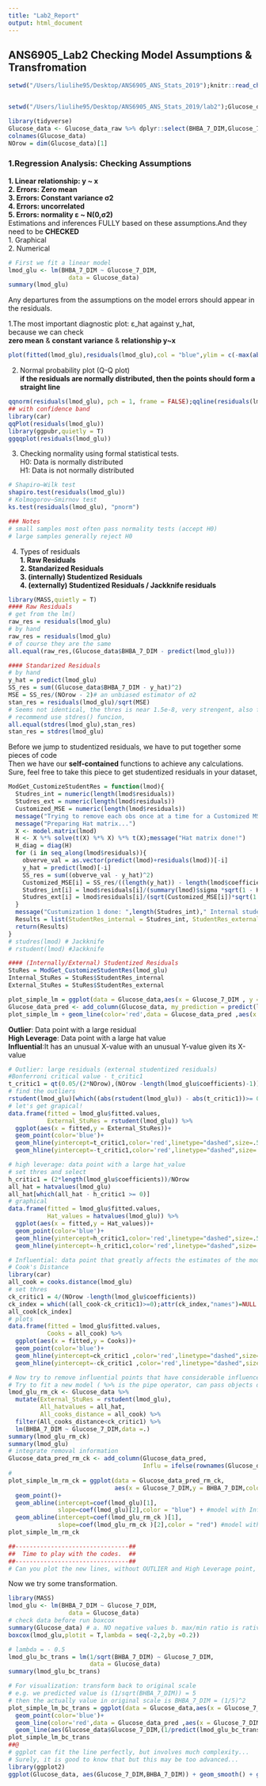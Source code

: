 ```yaml
---
title: "Lab2_Report"
output: html_document
---
```

## **ANS6905_Lab2 Checking Model Assumptions & Transfromation**  

```r
setwd("/Users/liulihe95/Desktop/ANS6905_ANS_Stats_2019");knitr::read_chunk("Functions_knitr.R");mypkg = c("easypackages","tidyverse","faraway","ggplot2","car")
```
```r
```


```r
setwd("/Users/liulihe95/Desktop/ANS6905_ANS_Stats_2019/lab2");Glucose_data_raw <- read.csv("lab2.1_BHBA_Glucose.csv",header = T)
```

```r
library(tidyverse)
Glucose_data <- Glucose_data_raw %>% dplyr::select(BHBA_7_DIM,Glucose_7_DIM)
colnames(Glucose_data)
NOrow = dim(Glucose_data)[1]
```


### **1.Regression Analysis: Checking Assumptions **  

**1. Linear relationship: y ~ x **  
**2. Errors: Zero mean**  
**3. Errors: Constant variance σ2**  
**4. Errors: uncorrelated**  
**5. Errors: normality ε ~ Ν(0,σ2)**  
Estimations and inferences FULLY based on these assumptions.And they need to be **CHECKED**   
1. Graphical  
2. Numerical    

```r
# First we fit a linear model
lmod_glu <- lm(BHBA_7_DIM ~ Glucose_7_DIM, 
                 data = Glucose_data)
summary(lmod_glu)
```

Any departures from the assumptions on the model errors should appear in the residuals.

1.The most important diagnostic plot: ε_hat against y_hat,   
because we can check  
**zero mean** & **constant variance** & **relationship y~x** 
```r
plot(fitted(lmod_glu),residuals(lmod_glu),col = "blue",ylim = c(-max(abs(residuals(lmod_glu))),max(abs(residuals(lmod_glu)))));abline(h = 0,lty = 4)
```

2. Normal probability plot (Q-Q plot)  
**if the residuals are normally distributed, then the points should form a straight line**
```r
qqnorm(residuals(lmod_glu), pch = 1, frame = FALSE);qqline(residuals(lmod_glu), col = "steelblue", lwd = 2)
## with confidence band
library(car)
qqPlot(residuals(lmod_glu)) 
library(ggpubr,quietly = T)
ggqqplot(residuals(lmod_glu))
```

3. Checking normality using formal statistical tests.  
H0: Data is normally distributed  
H1: Data is not normally distributed  
```r
# Shapiro–Wilk test
shapiro.test(residuals(lmod_glu))
# Kolmogorov–Smirnov test
ks.test(residuals(lmod_glu), "pnorm")

### Notes
# small samples most often pass normality tests (accept H0) 
# large samples generally reject H0 
```

4. Types of residuals  
**1. Raw Residuals**  
**2. Standarized Residuals**  
**3. (internally) Studentized Residuals**  
**4. (externally) Studentized Residuals / Jackknife residuals**  
```r
library(MASS,quietly = T)
#### Raw Residuals
# get from the lm()
raw_res = residuals(lmod_glu)
# by hand
raw_res = residuals(lmod_glu)
# of course they are the same
all.equal(raw_res,(Glucose_data$BHBA_7_DIM - predict(lmod_glu)))
```

```r
#### Standarized Residuals
# by hand
y_hat = predict(lmod_glu)
SS_res = sum((Glucose_data$BHBA_7_DIM - y_hat)^2)
MSE = SS_res/(NOrow - 2)# an unbiased estimator of σ2
stan_res = residuals(lmod_glu)/sqrt(MSE)
# Seems not identical, the thres is near 1.5e-8, very strengent, also function has more massages...
# recommend use stdres() funcion,
all.equal(stdres(lmod_glu),stan_res)
stan_res = stdres(lmod_glu)
```

Before we jump to studentized residuals, we have to put together some pieces of code  
Then we have our **self-contained** functions to achieve any calculations.  
Sure, feel free to take this piece to get studentized residuals in your dataset,
```r
ModGet_CustomizeStudentRes = function(lmod){
  Studres_int = numeric(length(lmod$residuals))
  Studres_ext = numeric(length(lmod$residuals))
  Customized_MSE = numeric(length(lmod$residuals))
  message("Trying to remove each obs once at a time for a Customized MSE!")
  message("Preparing Hat matrix...")
  X <- model.matrix(lmod)
  H <- X %*% solve(t(X) %*% X) %*% t(X);message("Hat matrix done!")
  H_diag = diag(H)
  for (i in seq_along(lmod$residuals)){
    obverve_val = as.vector(predict(lmod)+residuals(lmod))[-i]
    y_hat = predict(lmod)[-i]
    SS_res = sum((obverve_val - y_hat)^2)
    Customized_MSE[i] = SS_res/((length(y_hat)) - length(lmod$coefficients))
    Studres_int[i] = lmod$residuals[i]/(summary(lmod)$sigma *sqrt(1 - H_diag[i]))
    Studres_ext[i] = lmod$residuals[i]/(sqrt(Customized_MSE[i])*sqrt(1 - H_diag[i]))
  }
  message("Custumization 1 done: ",length(Studres_int)," Internal studentized residuals were generated!");message("Custumization 2 done: ",length(Studres_int)," External studentized residuals were generated!")
  Results = list(StudentRes_internal = Studres_int, StudentRes_external= Studres_ext)
  return(Results)
}
# studres(lmod) # Jackknife
# rstudent(lmod) #Jackknife
```

```r
#### (Internally/External) Studentized Residuals
StuRes = ModGet_CustomizeStudentRes(lmod_glu)
Internal_StuRes = StuRes$StudentRes_internal
External_StuRes = StuRes$StudentRes_external
```

```r
plot_simple_lm = ggplot(data = Glucose_data,aes(x = Glucose_7_DIM , y = BHBA_7_DIM)) + geom_point(color='blue')
Glucose_data_pred <- add_column(Glucose_data, my_prediction = predict(lmod_glu))
plot_simple_lm + geom_line(color='red',data = Glucose_data_pred ,aes(x = Glucose_7_DIM , y= my_prediction))
```

**Outlier**: Data point with a large residual  
**High Leverage**: Data point with a large hat value  
**Influential**:It has an unusual X-value with an unusual Y-value given its X-value  
```r
# Outlier: large residuals (external studentized residuals)
#Bonferroni critical value - t_critic1
t_critic1 = qt(0.05/(2*NOrow),(NOrow -length(lmod_glu$coefficients)-1))
# find the outliers
rstudent(lmod_glu)[which((abs(rstudent(lmod_glu)) - abs(t_critic1))>= 0)]
# let's get grapical!
data.frame(fitted = lmod_glu$fitted.values,
           External_StuRes = rstudent(lmod_glu)) %>%  
  ggplot(aes(x = fitted,y = External_StuRes))+ 
  geom_point(color='blue')+
  geom_hline(yintercept=t_critic1,color='red',linetype="dashed",size=.5)+
  geom_hline(yintercept=-t_critic1,color='red',linetype="dashed",size=.5)
```


```r
# high leverage: data point with a large hat_value
# set thres and select
h_critic1 = (2*length(lmod_glu$coefficients))/NOrow
all_hat = hatvalues(lmod_glu)
all_hat[which(all_hat - h_critic1 >= 0)]
# graphical
data.frame(fitted = lmod_glu$fitted.values,
           Hat_values = hatvalues(lmod_glu)) %>%  
  ggplot(aes(x = fitted,y = Hat_values))+ 
  geom_point(color='blue')+
  geom_hline(yintercept=h_critic1,color='red',linetype="dashed",size=.5)+
  geom_hline(yintercept=-h_critic1,color='red',linetype="dashed",size=.5)
```


```r
# Influential: data point that greatly affects the estimates of the model
# Cook's Distance
library(car)
all_cook = cooks.distance(lmod_glu)
# set thres
ck_critic1 = 4/(NOrow -length(lmod_glu$coefficients))
ck_index = which((all_cook-ck_critic1)>=0);attr(ck_index,"names")=NULL
all_cook[ck_index]
# plots
data.frame(fitted = lmod_glu$fitted.values,
           Cooks = all_cook) %>%  
  ggplot(aes(x = fitted,y = Cooks))+ 
  geom_point(color='blue')+
  geom_hline(yintercept=ck_critic1 ,color='red',linetype="dashed",size=.5)+
  geom_hline(yintercept=-ck_critic1 ,color='red',linetype="dashed",size=.5)

# Now try to remove influential points that have considerable influence on the model
# Try to fit a new model ( %>% is the pipe operator, can pass objects down, ohhh thanks tidyverse)
lmod_glu_rm_ck <- Glucose_data %>% 
  mutate(External_StuRes = rstudent(lmod_glu),
         All_hatvalues = all_hat,
         All_cooks_distance = all_cook) %>% 
  filter(All_cooks_distance<ck_critic1) %>% 
  lm(BHBA_7_DIM ~ Glucose_7_DIM,data =.)
summary(lmod_glu_rm_ck)
summary(lmod_glu)
# integrate removal information
Glucose_data_pred_rm_ck <- add_column(Glucose_data_pred,
                                      Influ = ifelse(rownames(Glucose_data_pred)%in%ck_index,"Yes","No"))
#
plot_simple_lm_rm_ck = ggplot(data = Glucose_data_pred_rm_ck,
                              aes(x = Glucose_7_DIM,y = BHBA_7_DIM,color = Influ)) + 
  geom_point()+
  geom_abline(intercept=coef(lmod_glu)[1],
              slope=coef(lmod_glu)[2],color = "blue") + #model with Influential points
  geom_abline(intercept=coef(lmod_glu_rm_ck )[1],
              slope=coef(lmod_glu_rm_ck )[2],color = "red") #model without Influential points
plot_simple_lm_rm_ck

##--------------------------------##
##  Time to play with the codes.  ##
##--------------------------------##
# Can you plot the new lines, without OUTLIER and High Leverage point, respectively???
```

Now we try some transformation.
```r
library(MASS)
lmod_glu <- lm(BHBA_7_DIM ~ Glucose_7_DIM, 
                 data = Glucose_data)
# check data before run boxcox
summary(Glucose_data) # a. NO negative values b. max/min ratio is ratively high
boxcox(lmod_glu,plotit = T,lambda = seq(-2,2,by =0.2))
```


```r
# lambda = - 0.5
lmod_glu_bc_trans = lm(1/sqrt(BHBA_7_DIM) ~ Glucose_7_DIM, 
                       data = Glucose_data)
summary(lmod_glu_bc_trans)

# For visualization: transform back to original scale
# e.g. we predicted value is (1/sqrt(BHBA_7_DIM)) = 5
# then the actually value in original scale is BHBA_7_DIM = (1/5)^2
plot_simple_lm_bc_trans = ggplot(data = Glucose_data,aes(x = Glucose_7_DIM , y = BHBA_7_DIM)) +
  geom_point(color='blue')+
  geom_line(color='red',data = Glucose_data_pred ,aes(x = Glucose_7_DIM , y= my_prediction))+
  geom_line(aes(Glucose_data$Glucose_7_DIM,(1/predict(lmod_glu_bc_trans))^2))
plot_simple_lm_bc_trans
##@
# ggplot can fit the line perfectly, but involves much complexity...
# Surely, it is good to know that but this may be too advanced...
library(ggplot2)
ggplot(Glucose_data, aes(Glucose_7_DIM,BHBA_7_DIM)) + geom_smooth() + geom_point()
```






